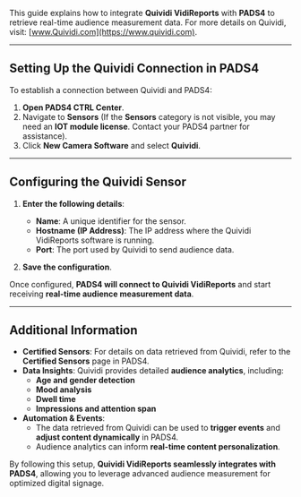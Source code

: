 This guide explains how to integrate **Quividi VidiReports** with **PADS4** to retrieve real-time audience measurement data. For more details on Quividi, visit: [www.Quividi.com](https://www.quividi.com).

---

## **Setting Up the Quividi Connection in PADS4**
To establish a connection between Quividi and PADS4:

1. **Open PADS4 CTRL Center**.
2. Navigate to **Sensors** (If the **Sensors** category is not visible, you may need an **IOT module license**. Contact your PADS4 partner for assistance).
3. Click **New Camera Software** and select **Quividi**.

---

## **Configuring the Quividi Sensor**
1. **Enter the following details**:
   - **Name**: A unique identifier for the sensor.
   - **Hostname (IP Address)**: The IP address where the Quividi VidiReports software is running.
   - **Port**: The port used by Quividi to send audience data.

2. **Save the configuration**.

Once configured, **PADS4 will connect to Quividi VidiReports** and start receiving **real-time audience measurement data**.

---

## **Additional Information**
- **Certified Sensors**: For details on data retrieved from Quividi, refer to the **Certified Sensors** page in PADS4.
- **Data Insights**: Quividi provides detailed **audience analytics**, including:
  - **Age and gender detection**
  - **Mood analysis**
  - **Dwell time**
  - **Impressions and attention span**
- **Automation & Events**:
  - The data retrieved from Quividi can be used to **trigger events** and **adjust content dynamically** in PADS4.
  - Audience analytics can inform **real-time content personalization**.

By following this setup, **Quividi VidiReports seamlessly integrates with PADS4**, allowing you to leverage advanced audience measurement for optimized digital signage.